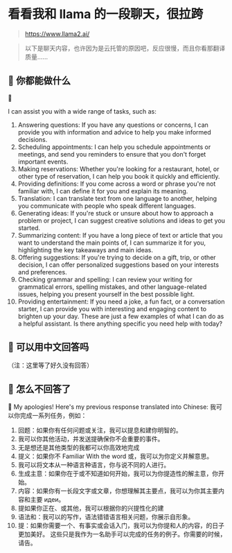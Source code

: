 # 看看我和 llama 的一段聊天，很拉跨

> https://www.llama2.ai/

> 以下是聊天内容，也许因为是云托管的原因吧，反应很慢，而且你看那翻译质量......

## 🥸 你都能做什么

🦙

I can assist you with a wide range of tasks, such as:

1. Answering questions: If you have any questions or concerns, I can provide you with information and advice to help you make informed decisions.
2. Scheduling appointments: I can help you schedule appointments or meetings, and send you reminders to ensure that you don't forget important events.
3. Making reservations: Whether you're looking for a restaurant, hotel, or other type of reservation, I can help you book it quickly and efficiently.
4. Providing definitions: If you come across a word or phrase you're not familiar with, I can define it for you and explain its meaning.
5. Translation: I can translate text from one language to another, helping you communicate with people who speak different languages.
6. Generating ideas: If you're stuck or unsure about how to approach a problem or project, I can suggest creative solutions and ideas to get you started.
7. Summarizing content: If you have a long piece of text or article that you want to understand the main points of, I can summarize it for you, highlighting the key takeaways and main ideas.
8. Offering suggestions: If you're trying to decide on a gift, trip, or other decision, I can offer personalized suggestions based on your interests and preferences.
9. Checking grammar and spelling: I can review your writing for grammatical errors, spelling mistakes, and other language-related issues, helping you present yourself in the best possible light.
10. Providing entertainment: If you need a joke, a fun fact, or a conversation starter, I can provide you with interesting and engaging content to brighten up your day.
    These are just a few examples of what I can do as a helpful assistant. Is there anything specific you need help with today?

## 🥸 可以用中文回答吗

（注：这里等了好久没有回答）

## 🥸 怎么不回答了

🦙 My apologies! Here's my previous response translated into Chinese:
我可以你完成一系列任务，例如：

1. 回题：如果你有任何问题或关注，我可以提息和建你明智的。
2. 我可以你其他活动，并发送提确保你不会重要的事件。
3. 无是想还是其他类型的我都可以你高效地完成
4. 提义：如果你不 Familiar With the word 或，我可以为你定义并解意思。
5. 我可以将文本从一种语言种语言，你与说不同的人进行。
6. 生成主意：如果你在于或不知道如何开始，我可以为你提造性的解主意，你开始。
7. 内容：如果你有一长段文字或文章，你想理解其主要点，我可以为你其主要内容和主要 идеи。
8. 提如果你正在、或其他，我可以根据你的兴提性化的建
9. 语法和：我可以的写作，语法错错语言相关问题，你展示自形象。
10. 提：如果你需要一个、有事实或会话入门，我可以为你提和人的内容，的日子更加美好。
    这些只是我作为一名助手可以完成的任务的例子。你需要的时候，请告。
